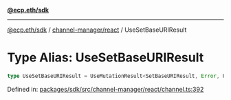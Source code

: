 [**@ecp.eth/sdk**](../../../index.mdx)

***

[@ecp.eth/sdk](/sdk-reference/index.mdx) / [channel-manager/react](/sdk-reference/channel-manager/react/index.mdx) / UseSetBaseURIResult

# Type Alias: UseSetBaseURIResult

```ts
type UseSetBaseURIResult = UseMutationResult<SetBaseURIResult, Error, UseSetBaseURIParams>;
```

Defined in: [packages/sdk/src/channel-manager/react/channel.ts:392](https://github.com/ecp-eth/comments-monorepo/blob/main/packages/sdk/src/channel-manager/react/channel.ts#L392)

